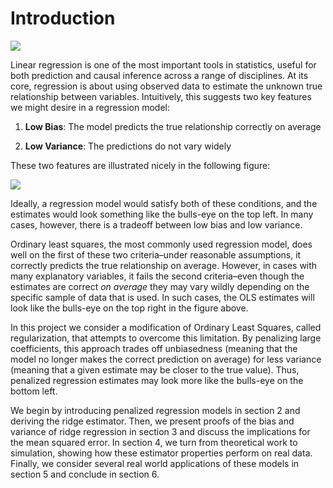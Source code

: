 

# Introduction

![](bias-variance-tradeoff.png)

Linear regression is one of the most important tools in statistics, useful for both prediction and causal inference across a range of disciplines. At its core, regression is about using observed data to estimate the unknown true relationship between variables. Intuitively, this suggests two key features we might desire in  a regression model:

1. __Low Bias__: The model predicts the true relationship correctly on average

2. __Low Variance__: The predictions do not vary widely

These two features are illustrated nicely in the following figure: 

![](bias-variance.png)

Ideally, a regression model would satisfy both of these conditions, and the estimates would look something like the bulls-eye on the top left. In many cases, however, there is a tradeoff between low bias and low variance.

Ordinary least squares, the most commonly used regression model, does well on the first of these two criteria--under reasonable assumptions, it correctly predicts the true relationship on average. However, in cases with many explanatory variables, it fails the second criteria--even though the estimates are correct _on average_ they may vary wildly depending on the specific sample of data that is used. In such cases, the OLS estimates will look like the bulls-eye on the top right in the figure above. 

In this project we consider a modification of Ordinary Least Squares, called regularization, that attempts to overcome this limitation. By penalizing large coefficients, this approach trades off unbiasedness (meaning that the model no longer makes the correct prediction on average) for less variance (meaning that a given estimate may be closer to the true value). Thus, penalized regression estimates may look more like the bulls-eye on the bottom left. 

We begin by introducing penalized regression models in section 2 and deriving the ridge estimator. Then, we present proofs of the bias and variance of ridge regression in section 3 and discuss the implications for the mean squared error. In section 4, we turn from theoretical work to simulation, showing how these estimator properties perform on real data. Finally, we consider several real world applications of these models in section 5 and conclude in section 6.
